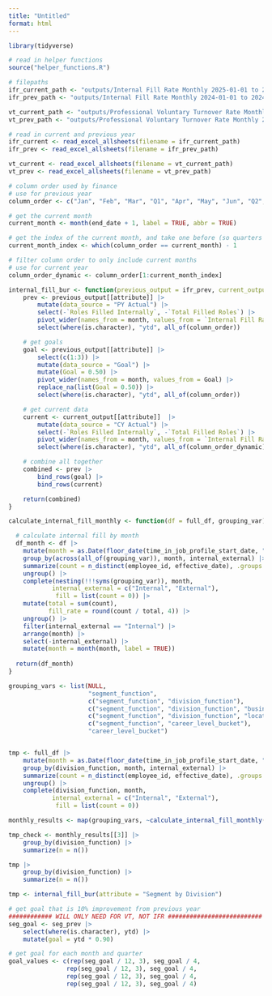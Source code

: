 ```yaml
---
title: "Untitled"
format: html
---
```



```r
library(tidyverse)

# read in helper functions
source("helper_functions.R")

# filepaths
ifr_current_path <- "outputs/Internal Fill Rate Monthly 2025-01-01 to 2025-03-31.xlsx"
ifr_prev_path <- "outputs/Internal Fill Rate Monthly 2024-01-01 to 2024-12-31.xlsx"

vt_current_path <- "outputs/Professional Voluntary Turnover Rate Monthly 2025-01-01 to 2025-03-31.xlsx"
vt_prev_path <- "outputs/Professional Voluntary Turnover Rate Monthly 2024-01-01 to 2024-12-31.xlsx"

# read in current and previous year
ifr_current <- read_excel_allsheets(filename = ifr_current_path)
ifr_prev <- read_excel_allsheets(filename = ifr_prev_path)

vt_current <- read_excel_allsheets(filename = vt_current_path)
vt_prev <- read_excel_allsheets(filename = vt_prev_path)
```

```r
# column order used by finance
# use for previous year
column_order <- c("Jan", "Feb", "Mar", "Q1", "Apr", "May", "Jun", "Q2", "Jul", "Aug", "Sep", "Q3", "Oct", "Nov", "Dec", "Q4") 

# get the current month
current_month <- month(end_date + 1, label = TRUE, abbr = TRUE)

# get the index of the current month, and take one before (so quarters are included)
current_month_index <- which(column_order == current_month) - 1

# filter column order to only include current months
# use for current year
column_order_dynamic <- column_order[1:current_month_index]
```

```r
internal_fill_bur <- function(previous_output = ifr_prev, current_output = ifr_current, attribute = 'Segment', metric = "IFR") {
    prev <- previous_output[[attribute]] |> 
        mutate(data_source = "PY Actual") |> 
        select(-`Roles Filled Internally`, -`Total Filled Roles`) |> 
        pivot_wider(names_from = month, values_from = `Internal Fill Rate`) |> 
        select(where(is.character), "ytd", all_of(column_order))

    # get goals
    goal <- previous_output[[attribute]] |> 
        select(c(1:3)) |> 
        mutate(data_source = "Goal") |> 
        mutate(Goal = 0.50) |> 
        pivot_wider(names_from = month, values_from = Goal) |> 
        replace_na(list(Goal = 0.50)) |> 
        select(where(is.character), "ytd", all_of(column_order))

    # get current data
    current <- current_output[[attribute]]  |>
        mutate(data_source = "CY Actual") |> 
        select(-`Roles Filled Internally`, -`Total Filled Roles`) |> 
        pivot_wider(names_from = month, values_from = `Internal Fill Rate`) |> 
        select(where(is.character), "ytd", all_of(column_order_dynamic))

    # combine all together
    combined <- prev |> 
        bind_rows(goal) |> 
        bind_rows(current)

    return(combined)
}

```

```r
calculate_internal_fill_monthly <- function(df = full_df, grouping_var) {

  # calculate internal fill by month
  df_month <- df |> 
    mutate(month = as.Date(floor_date(time_in_job_profile_start_date, "month"))) |> 
    group_by(across(all_of(grouping_var)), month, internal_external) |> 
    summarize(count = n_distinct(employee_id, effective_date), .groups = "drop_last") |> 
    ungroup() |> 
    complete(nesting(!!!syms(grouping_var)), month, 
            internal_external = c("Internal", "External"), 
             fill = list(count = 0)) |>  
    mutate(total = sum(count),
           fill_rate = round(count / total, 4)) |> 
    ungroup() |> 
    filter(internal_external == "Internal") |> 
    arrange(month) |> 
    select(-internal_external) |> 
    mutate(month = month(month, label = TRUE))
  
  return(df_month)
}

```

```r
grouping_vars <- list(NULL, 
                      "segment_function", 
                      c("segment_function", "division_function"), 
                      c("segment_function", "division_function", "business_unit_sub_function"),
                      c("segment_function", "division_function", "location"),
                      c("segment_function", "career_level_bucket"),
                      "career_level_bucket")


tmp <- full_df |> 
    mutate(month = as.Date(floor_date(time_in_job_profile_start_date, "month"))) |> 
    group_by(division_function, month, internal_external) |>  
    summarize(count = n_distinct(employee_id, effective_date), .groups = "drop_last") |> 
    ungroup() |> 
    complete(division_function, month, 
            internal_external = c("Internal", "External"), 
             fill = list(count = 0))
```

```r
monthly_results <- map(grouping_vars, ~calculate_internal_fill_monthly(full_df, .x))
```

```r
tmp_check <- monthly_results[[3]] |> 
    group_by(division_function) |> 
    summarize(n = n())

tmp |> 
    group_by(division_function) |> 
    summarize(n = n())
```

```r
tmp <- internal_fill_bur(attribute = "Segment by Division")
```

```r
# get goal that is 10% improvement from previous year
############ WILL ONLY NEED FOR VT, NOT IFR ##########################
seg_goal <- seg_prev |> 
    select(where(is.character), ytd) |> 
    mutate(goal = ytd * 0.90)

# get goal for each month and quarter
goal_values <- c(rep(seg_goal / 12, 3), seg_goal / 4, 
                rep(seg_goal / 12, 3), seg_goal / 4,
                rep(seg_goal / 12, 3), seg_goal / 4,
                rep(seg_goal / 12, 3), seg_goal / 4)
```